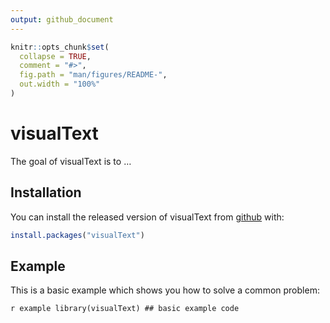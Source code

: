 ```yaml
---
output: github_document
---
```


<!-- README.md is generated from README.Rmd. Please edit that file -->

```r
knitr::opts_chunk$set(
  collapse = TRUE,
  comment = "#>",
  fig.path = "man/figures/README-",
  out.width = "100%"
)
```

# visualText

<!-- badges: start -->
<!-- badges: end -->

The goal of visualText is to ...

## Installation

You can install the released version of visualText from [github](https://CRAN.R-project.org) with:

``` r
install.packages("visualText")
```

## Example

This is a basic example which shows you how to solve a common problem:

```r example
library(visualText)
## basic example code
```


